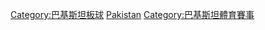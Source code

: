 [[Category:巴基斯坦板球|Category:巴基斯坦板球]]
[[Category:各國國內板球賽事|Pakistan]]
[[Category:巴基斯坦體育賽事‎|Category:巴基斯坦體育賽事‎]]